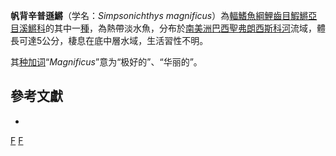 {{Speciesbox 
| taxon = Simpsonichthys magnificus
| status = NE
| status_system = IUCN3.1
| authority = [[Costa|Costa]] & [[Brasil|Brasil]], 1991
| synonyms = *''Cynolebias magnificus'' <small>Costa & Brasil, 1991</small>
}}
'''帆背辛普遜鱂'''（学名：''Simpsonichthys magnificus''）為[[輻鰭魚綱|輻鰭魚綱]][[鯉齒目|鯉齒目]][[鰕鱂亞目|鰕鱂亞目]][[溪鱂科|溪鱂科]]的其中一[[種|種]]，為熱帶淡水魚，分布於[[南美洲|南美洲]][[巴西|巴西]][[聖弗朗西斯科河|聖弗朗西斯科河]]流域，體長可達5公分，棲息在底中層水域，生活習性不明。

其[[种加词|种加词]]“''Magnificus ''”意为“极好的”、“华丽的”。

== 參考文獻 ==
*{{FishBase_species|genus=Simpsonichthys|species=magnificus|year=2014|month=9}}

{{Taxonbar|from=Q5740578}}

[[Category:辛普遜鱂屬|F]]
[[Category:1991年描述的鱼类|F]]